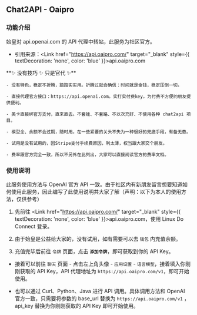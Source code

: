 
## Chat2API - Oaipro

### 功能介绍

始皇对 api.openai.com 的 API 代理中转站，此服务为社区官方。

- 引用来源：<Link href="https://api.oaipro.com/" target="_blank" style={{ textDecoration: 'none', color: 'blue' }}>api.oaipro.com</Link>

<Callout emoji="">
    **✨ 没有技巧 ✨ 只是官代 ✨**

    - 没有特色，稳定不折腾，踏踏实实用。折腾过就会确信：时间就是金钱，稳定压倒一切。

    - 直接代理官方接口：https://api.openai.com。实打实付费key，为付费不方便的朋友提供便利。

    - 美卡直接绑官方支付，直来直去。不套娃、不套路、不以次充好、不使用各种 chat2api 项目。

    - 模型全、余额不会过期，随时用。在一些紧要的关头不失为一种很好的兜底手段，有备无患。

    - 试用是没有试用的，因Stripe支付手续费原因，利太薄，权当跟大家交个朋友。

    - 费率跟官方完全一致，所以不另外在此列出，大家可以直接阅读官方的费率文档。

</Callout>

### 使用说明

<Callout type="info">
    此服务使用方法与 OpenAI 官方 API 一致。由于社区内有新朋友留言想要知道如何使用此服务，因此编写了此使用说明共大家了解（声明：以下为本人的使用方法，仅供参考）
</Callout>

1. 先前往 <Link href="https://api.oaipro.com/" target="_blank" style={{ textDecoration: 'none', color: 'blue' }}>api.oaipro.com</Link>，使用 Linux Do Connect 登录。

2. 由于始皇是公益给大家的，没有试用，如有需要可以去 `钱包` 内充值余额。

3. 充值完毕后前往 `令牌` 页面，点击 **`添加令牌`**，即可获取到你的 API Key。

- 接着可以前往 `聊天` 页面 - 点击左上角头像 - `应用设置` - `语言模型`，接着填入你刚刚获取的 API Key，API 代理地址为 `https://api.oaipro.com/v1`，即可开始使用。

- 也可以通过 Curl、Python、Java 进行 API 调用。具体调用方法和 OpenAI 官方一致，只需要将参数的 base_url 替换为 `https://api.oaipro.com/v1` ，  api_key 替换为你刚刚获取的 API Key 即可开始使用。


